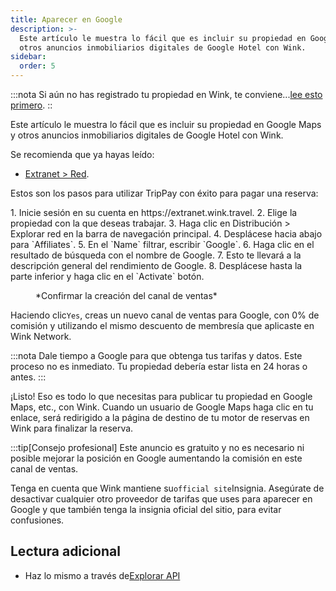 ```yaml
---
title: Aparecer en Google
description: >-
  Este artículo le muestra lo fácil que es incluir su propiedad en Google Maps y
  otros anuncios inmobiliarios digitales de Google Hotel con Wink.
sidebar:
  order: 5
---
```


:::nota
Si aún no has registrado tu propiedad en Wink, te conviene...[lee esto primero](/extranet/what-is-extranet).
::

Este artículo le muestra lo fácil que es incluir su propiedad en Google Maps y otros anuncios inmobiliarios digitales de Google Hotel con Wink.

Se recomienda que ya hayas leído:

* [Extranet > Red](/extranet/network/).

Estos son los pasos para utilizar TripPay con éxito para pagar una reserva:

<Steps>
  1. Inicie sesión en su cuenta en https://extranet.wink.travel.
  2. Elige la propiedad con la que deseas trabajar.
  3. Haga clic en Distribución > Explorar red en la barra de navegación principal.
  4. Desplácese hacia abajo para `Affiliates`.
  5. En el `Name` filtrar, escribir `Google`.
  6. Haga clic en el resultado de búsqueda con el nombre de Google.
  7. Esto te llevará a la descripción general del rendimiento de Google.
  8. Desplácese hasta la parte inferior y haga clic en el `Activate` botón.
</Steps>


<figure>
  <CloudinaryImage width="700" height="404" resize="scale" quality="best" alt="Crear canal de ventas" src="academy/create-sales-channel" errorImage="noimage_opaque_nyrtl0.png" />

  <figcaption>*Confirmar la creación del canal de ventas*</figcaption>
</figure>


Haciendo clic`Yes`, creas un nuevo canal de ventas para Google, con 0% de comisión y utilizando el mismo descuento de membresía que aplicaste en Wink Network.

:::nota
Dale tiempo a Google para que obtenga tus tarifas y datos. Este proceso no es inmediato. Tu propiedad debería estar lista en 24 horas o antes.
:::

¡Listo! Eso es todo lo que necesitas para publicar tu propiedad en Google Maps, etc., con Wink. Cuando un usuario de Google Maps haga clic en tu enlace, será redirigido a la página de destino de tu motor de reservas en Wink para finalizar la reserva.

:::tip\[Consejo profesional]
Este anuncio es gratuito y no es necesario ni posible mejorar la posición en Google aumentando la comisión en este canal de ventas.

Tenga en cuenta que Wink mantiene su`official site`Insignia. Asegúrate de desactivar cualquier otro proveedor de tarifas que uses para aparecer en Google y que también tenga la insignia oficial del sitio, para evitar confusiones.

## Lectura adicional

* Haz lo mismo a través de[Explorar API](/developers/apis/#distribution-api)

